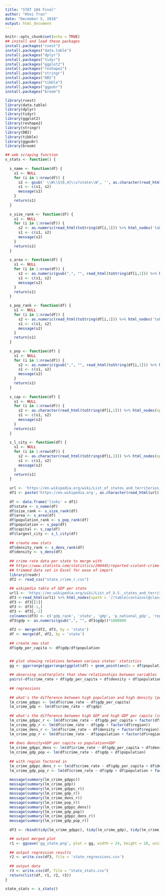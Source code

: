 ---
title: "STAT 184 Final" 
author: "Khoi Tran" 
date: "December 5, 2018" 
output: html_document 
---

```{r setup, include=FALSE} 
knitr::opts_chunk$set(echo = TRUE)
## install and load these packages
install.packages("rvest")
install.packages("data.table")
install.packages("dplyr") 
install.packages("tidyr") 
install.packages("ggplot2") 
install.packages("reshape2") 
install.packages("stringr") 
install.packages("DBI")
install.packages("tibble")
install.packages("ggpubr")
install.packages("broom")

library(rvest)
library(data.table)
library(dplyr) 
library(tidyr) 
library(ggplot2) 
library(reshape2) 
library(stringr) 
library(DBI)
library(tibble)
library(ggpubr)
library(broom)

## web scraping function
s_stats <- function() { 
  
  s_name <- function(df) {
    s1 <- NULL
    for (i in 1:nrow(df)) {
      s2 <- gsub(' \\W\\S{0,4}\\s?state\\W', '', as.character(read_html(toString(df[i,1])) %>% html_nodes(xpath = '//div/h1[@id = "firstHeading"]') %>% html_text()))
      s1 <- c(s1, s2)
      message(s2)
    }
    return(s1)
  }
  
  s_size_rank <- function(df) {
    s1 <- NULL
    for (i in 1:nrow(df)) {
      s2 <- as.numeric(read_html(toString(df[i,1])) %>% html_nodes('table') %>% .[[1]] %>% html_nodes(xpath = '//table[contains(@class, "vcard")]//th[@scope][text() = "Area"]/following-sibling::td/a') %>% html_text() %>% str_extract('\\d+'))
      s1 <- c(s1, s2)
      message(s2)
    }
    return(s1)
  }
  
  s_area <- function(df) {
    s1 <- NULL
    for (i in 1:nrow(df)) {
      s2 <- as.numeric(gsub(",", "", read_html(toString(df[i,1])) %>% html_nodes('table') %>% .[[1]] %>% html_nodes(xpath = '//table[contains(@class, "vcard")]//th[@scope][text() = "Area"]/ancestor::tr/following-sibling::tr[1]/td') %>% html_text() %>% str_extract('[:digit:]{0,3}[:punct:]{0,1}[:digit:]{0,3}')))
      s1 <- c(s1, s2)
      message(s2)
    }
    return(s1)
  }
  
  s_pop_rank <- function(df) {
    s1 <- NULL
    for (i in 1:nrow(df)) {
      s2 <- as.numeric(read_html(toString(df[i,1])) %>% html_nodes('table') %>% .[[1]] %>% html_nodes(xpath = '//table[contains(@class, "vcard")]//th[@scope][text() = "Population"]/following-sibling::td/a') %>% html_text() %>% str_extract('[:digit:]{1,2}'))
      s1 <- c(s1, s2)
      message(s2)
    }
    return(s1)
  }
  
  s_pop <- function(df) {
    s1 <- NULL
    for (i in 1:nrow(df)) {
      s2 <- as.numeric(gsub(",", "", read_html(toString(df[i,1])) %>% html_nodes('table') %>% .[[1]] %>% html_nodes(xpath = '//table[contains(@class, "vcard")]//th[@scope][text() = "Population"]/ancestor::tr/following-sibling::tr[1]/td/text()[1]') %>% html_text() %>% str_extract('\\S+'), perl = TRUE))
      s1 <- c(s1, s2)
      message(s2)
    }
    return(s1)
  }
  
  s_cap <- function(df) {
    s1 <- NULL
    for (i in 1:nrow(df)) {
      s2 <- as.character(read_html(toString(df[i,1])) %>% html_nodes(xpath = '//table[contains(@class, "vcard")]//a[contains(@href, "capital")]/ancestor::th/following-sibling::td/a') %>% html_text())
      s1 <- c(s1, s2)
      message(s2)
    }
    return(s1)
  }
  
  s_l_city <- function(df) {
    s1 <- NULL
    for (i in 1:nrow(df)) {
      s2 <- as.character(read_html(toString(df[i,1])) %>% html_nodes(xpath = '//table[contains(@class, "vcard")]//a[contains(@href, "largest_cities")]/ancestor::th/following-sibling::td/a') %>% html_text())
      s1 <- c(s1, s2)
      message(s2)
    }
    return(s1)
  }
  
  url <- 'https://en.wikipedia.org/wiki/List_of_states_and_territories_of_the_United_States'
  df1 <- paste('https://en.wikipedia.org', as.character(read_html(url) %>% html_nodes('table') %>% .[[1]] %>% html_nodes(xpath = '//table[contains(@class, "sortable")][1]//tr//th[@scope = "row"][1]//a[contains(@href, "wiki")]') %>% html_attr('href')), sep = "")
  
  df <- data.frame('links' = df1)
  df$state <- s_name(df)
  df$size_rank <- s_size_rank(df)
  df$area <- s_area(df)
  df$population_rank <- s_pop_rank(df)
  df$population <- s_pop(df)
  df$capital <- s_cap(df)
  df$largest_city <- s_l_city(df)
  
  ## create new stats
  df$density_rank <- s_dens_rank(df)
  df$density <- s_dens(df)
  
  ## crime rate data per state to merge with
  ## https://www.statista.com/statistics/200445/reported-violent-crime-rate-in-the-us-states/
  ## trimmed data set in Excel for ease of import
  library(readr)
  df2 <- read_csv("state_crime_r.csv")
  
  ## wikipedia table of GDP per state
  url1 <- 'https://en.wikipedia.org/wiki/List_of_U.S._states_and_territories_by_GDP'
  df3 <-read_html(url1) %>% html_nodes(xpath = '//table[contains(@class, "sortable")][1]') %>% html_table(fill = TRUE)
  df3 <- df3[[1]]
  df3 <- df3[-1,]
  df3 <- df3[,-2]
  colnames(df3) <- c('gdp_rank', 'state', 'gdp', 'p_national_gdp', 'region')
  df3$gdp <- as.numeric(gsub(",", "", df3$gdp))*1000000
  
  df2 <- merge(df2, df3, by = 'state')
  df <- merge(df, df2, by = 'state')
  
  ## create new stat
  df$gdp_per_capita <- df$gdp/df$population


  ## plot showing relations between various states' statistics
  gg <- ggarrange(ggarrange(ggplot(df) + geom_point(aes(x = df$population, y = df$area, colour = factor(df$region))) + labs(title = 'The Relation Between State Population, Area, and Region', x = 'Population', y = 'Area (square mi.)', colour = 'Region'), ggplot(df) + geom_smooth(aes(x = df$gdp_per_capita, y = df$crime_rate, colour = factor(df$region))) + labs(title = 'The Relation Between GDP Per Capita, Crime Rate, and Region', x = 'GDP Per Capita', y = 'Crime Rate', colour = 'Region'), ncol = 2, nrow = 1, widths = c(48,48), heights = c(24,24)), ggarrange(ggplot(df) + geom_smooth(aes(x = df$density, y = df$crime_rate, colour = factor(df$region))) + labs(title = 'The Relation Between Density, Crime Rate, and Region', x = 'Density', y = 'Crime Rate', colour = 'Region'), ggplot(df) + geom_smooth(aes(x = df$population, y = df$crime_rate, colour = factor(df$region))) + labs(title = 'The Relation Between Population, Crime Rate, and Region', x = 'Population', y = 'Crime Rate', colour = 'Region'), ncol = 2, nrow = 1, widths = c(48,48), heights = c(24,24)), ncol = 1, nrow = 2, widths = c(48,48), heights = c(48,48))
  
  ## observing scatterplots that show relationships between variables
  pairs(~df$crime_rate + df$gdp_per_capita + df$density + df$population + df$area + df$gdp)
  
  ## regressions
  
  ## what's the difference between high population and high density (population over area)?
  lm_crime_gdppc <- lm(df$crime_rate ~ df$gdp_per_capita)
  lm_crime_gdp <- lm(df$crime_rate ~ df$gdp)
  
  ## what's the difference between high GDP and high GDP per capita (income equality)?
  lm_crime_gdppc_r <- lm(df$crime_rate ~ df$gdp_per_capita + factor(df$region))
  lm_crime_gdp_r <- lm(df$crime_rate ~ df$gdp + factor(df$region))
  lm_crime_dens_r <- lm(df$crime_rate ~ df$density + factor(df$region))
  lm_crime_pop_r <- lm(df$crime_rate ~ df$population + factor(df$region))
  
  ## does density+GDP per capita vs population+GDP
  lm_crime_gdppc_dens <- lm(df$crime_rate ~ df$gdp_per_capita + df$density)
  lm_crime_gdp_pop <- lm(df$crime_rate ~ df$gdp + df$population)
  
  ## with region factored in
  lm_crime_gdppc_dens_r <- lm(df$crime_rate ~ df$gdp_per_capita + df$density + factor(df$region))
  lm_crime_gdp_pop_r <- lm(df$crime_rate ~ df$gdp + df$population + factor(df$region))
  
  message(summary(lm_crime_gdppc))
  message(summary(lm_crime_gdp))
  message(summary(lm_crime_gdppc_r))
  message(summary(lm_crime_gdp_r))
  message(summary(lm_crime_dens_r))
  message(summary(lm_crime_pop_r))
  message(summary(lm_crime_gdppc_dens))
  message(summary(lm_crime_gdp_pop))
  message(summary(lm_crime_gdppc_dens_r))
  message(summary(lm_crime_gdp_pop_r))
  
  df3 <- rbind(tidy(lm_crime_gdppc), tidy(lm_crime_gdp), tidy(lm_crime_gdppc_r), tidy(lm_crime_gdp_r), tidy(lm_crime_dens_r), tidy(lm_crime_pop_r), tidy(lm_crime_gdppc_dens), tidy(lm_crime_gdp_pop), tidy(lm_crime_gdppc_dens_r), tidy(lm_crime_gdp_pop_r))

  ## output merged plot
  r1 <- ggsave('gg_state.png', plot = gg, width = 24, height = 18, units = 'in', dpi = 225)
  
  ## output regression results
  r2 <- write.csv(df3, file = 'state_regressions.csv')
  
  ## output data
  r3 <- write.csv(df, file = "state_stats.csv")
  return(list(df, r1, r2, r3))
}

state_stats <- s_stats()
```
